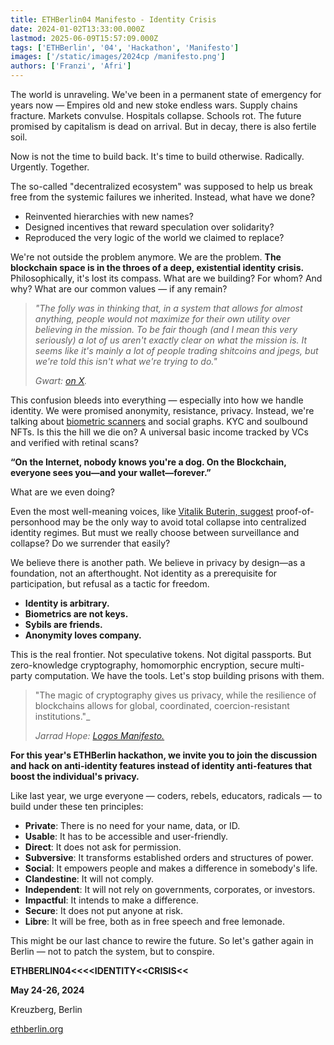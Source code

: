 ```yaml
---
title: ETHBerlin04 Manifesto - Identity Crisis
date: 2024-01-02T13:33:00.000Z
lastmod: 2025-06-09T15:57:09.000Z
tags: ['ETHBerlin', '04', 'Hackathon', 'Manifesto']
images: ['/static/images/2024cp /manifesto.png']
authors: ['Franzi', 'Afri']
---
```


The world is unraveling. We've been in a permanent state of emergency for
years now — Empires old and new stoke endless wars. Supply chains fracture.
Markets convulse. Hospitals collapse. Schools rot. The future promised by
capitalism is dead on arrival. But in decay, there is also fertile soil.

Now is not the time to build back. It's time to build otherwise.
Radically. Urgently. Together.

The so-called "decentralized ecosystem" was supposed to help us break free
from the systemic failures we inherited. Instead, what have we done?

- Reinvented hierarchies with new names?
- Designed incentives that reward speculation over solidarity?
- Reproduced the very logic of the world we claimed to replace?

We're not outside the problem anymore. We are the problem. **The blockchain
space is in the throes of a deep, existential identity crisis.**
Philosophically, it's lost its compass. What are we building? For whom?
And why? What are our common values — if any remain?

> _"The folly was in thinking that, in a system that allows for almost anything,
> people would *not* maximize for their own utility over believing in the mission.
> To be fair though (and I mean this very seriously) a lot of us aren't exactly
> clear on *what* the mission is. It seems like it's mainly a lot of people
> trading shitcoins and jpegs, but we're told this isn't what we're trying to do."_
>
> _Gwart: [on X](https://twitter.com/GwartyGwart/status/1729837401122406435)._

This confusion bleeds into everything — especially into how we handle identity.
We were promised anonymity, resistance, privacy. Instead, we're talking about
[biometric scanners](https://privacyinternational.org/explainer/5126/identity-crisis-around-world)
and social graphs. KYC and soulbound NFTs. Is this the hill
we die on? A universal basic income tracked by VCs and verified with retinal scans?

**“On the Internet, nobody knows you're a dog.
On the Blockchain, everyone sees you—and your wallet—forever.”**

What are we even doing?

Even the most well-meaning voices, like
[Vitalik Buterin, suggest](https://vitalik.ca/general/2023/07/24/biometric.html)
proof-of-personhood may be the only way to avoid total collapse into centralized
identity regimes. But must we really choose between surveillance and collapse?
Do we surrender that easily?

We believe there is another path. We believe in privacy by design—as a foundation,
not an afterthought. Not identity as a prerequisite for participation, but refusal
as a tactic for freedom.

- **Identity is arbitrary.**
- **Biometrics are not keys.**
- **Sybils are friends.**
- **Anonymity loves company.**

This is the real frontier. Not speculative tokens. Not digital passports.
But zero-knowledge cryptography, homomorphic encryption, secure multi-party computation.
We have the tools. Let's stop building prisons with them.

> "The magic of cryptography gives us privacy, while the resilience of blockchains
> allows for global, coordinated, coercion-resistant institutions."\_
>
> _Jarrad Hope: [Logos Manifesto.](https://logos.co/manifesto/)_

**For this year's ETHBerlin hackathon, we invite you to join the discussion and
hack on anti-identity features instead of identity anti-features that boost the
individual's privacy.**

Like last year, we urge everyone — coders, rebels, educators, radicals — to build
under these ten principles:

- **Private**: There is no need for your name, data, or ID.
- **Usable**: It has to be accessible and user-friendly.
- **Direct**: It does not ask for permission.
- **Subversive**: It transforms established orders and structures of power.
- **Social**: It empowers people and makes a difference in somebody's life.
- **Clandestine**: It will not comply.
- **Independent**: It will not rely on governments, corporates, or investors.
- **Impactful**: It intends to make a difference.
- **Secure**: It does not put anyone at risk.
- **Libre**: It will be free, both as in free speech and free lemonade.

This might be our last chance to rewire the future.
So let's gather again in Berlin — not to patch the system, but to conspire.

**ETHBERLIN04<<<<IDENTITY<<CRISIS<<**

**May 24-26, 2024**

Kreuzberg, Berlin

[ethberlin.org](https://ethberlin.org)
